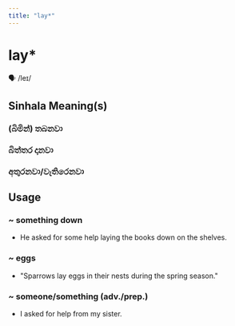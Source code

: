 ```yaml
---
title: "lay*"
---
```


# lay*

🗣️ /leɪ/

## Sinhala Meaning(s)

### (බිමින්) තබනවා
### බිත්තර දානවා
### අතුරනවා/වැතිරෙනවා

## Usage

### ~ something down

- He asked for some help laying the books down on the shelves.


### ~ eggs

- "Sparrows lay eggs in their nests during the spring season."


### ~ someone/something (adv./prep.)

- I asked for help from my sister.

